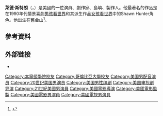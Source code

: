 {{Infobox person
| name          = Rider Strong
| image         = Rider Strong 2011 Shankbone.JPG
| image_size     =
| caption       = 斯特朗在2011年翠貝卡電影節
| birth_name     = Rider King Strong
| birth_date     = {{birth date and age|1979|12|11}}
| birth_place  = 加州舊金山
|alma_mater    =[[哥倫比亞大學|哥倫比亞大學]]<br>[[本寧頓學院|本寧頓學院]]
| occupation    = 演員，劇作家，島嶼，製作人
| years_active   = 1990–現在
| spouse         = {{marriage|[[Alexandra_Barreto|Alexandra Barreto]]|2013}}
| children      = 1
}}
'''萊德·斯特朗'''（{{lang-en|Rider Strong}}，{{bd|1979年|12月11日||}}）是美國的一位演員、劇作家、島嶼、製作人。他最著名的作品是在1990年代情景喜劇[[男孩看世界|男孩看世界]]和其派生作品[[女孩看世界|女孩看世界]]中的Shawn Hunter角色。他出生在舊金山<ref>{{Cite web |url=http://movies.yahoo.com/movie/contributor/1800419877/bio |title=Rider Strong Biography – Yahoo! Movies<!-- Bot generated title --> |accessdate=2016-03-22 |archive-date=2011-06-03 |archive-url=https://web.archive.org/web/20110603234745/http://movies.yahoo.com/movie/contributor/1800419877/bio |dead-url=no }}</ref>。

==參考資料==
{{Reflist}}

== 外部链接 ==
* {{IMDb name|835045}}

{{Authority control}}

{{DEFAULTSORT:Strong, Rider}}
[[Category:本寧頓學院校友|Category:本寧頓學院校友]]
[[Category:哥倫比亞大學校友|Category:哥倫比亞大學校友]]
[[Category:美国男配音演员|Category:美国男配音演员]]
[[Category:20世纪美国男演员|Category:20世纪美国男演员]]
[[Category:美国男性编剧|Category:美国男性编剧]]
[[Category:美国电视剧导演|Category:美国电视剧导演]]
[[Category:21世紀美國男演員|Category:21世紀美國男演員]]
[[Category:美國電影導演|Category:美國電影導演]]
[[Category:美國電影監製|Category:美國電影監製]]
[[Category:美國電影男演員|Category:美國電影男演員]]
[[Category:美國電視男演員|Category:美國電視男演員]]